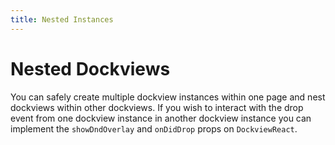 ```yaml
---
title: Nested Instances
---
```




# Nested Dockviews

You can safely create multiple dockview instances within one page and nest dockviews within other dockviews.
If you wish to interact with the drop event from one dockview instance in another dockview instance you can implement the `showDndOverlay` and `onDidDrop` props on `DockviewReact`.

<MultiFrameworkContainer sandboxId="nested-dockview" react={NestedDockview} />

